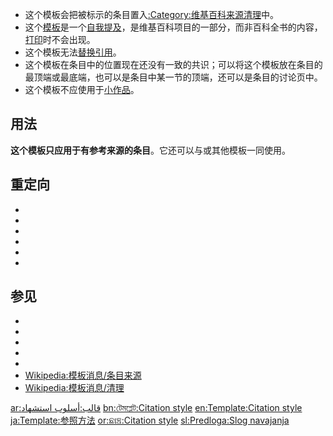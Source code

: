 <noinclude>{{template doc page viewed directly}}</noinclude>
{{Twinkle standard installation}}
<!-- EDIT TEMPLATE DOCUMENTATION BELOW THIS LINE -->

* 这个模板会把被标示的条目置入[[:Category:维基百科来源清理]]中。
* 这个[[{{SITENAME}}:模板|模板]]是一个[[{{SITENAME}}:避免自我提及|自我提及]]，是维基百科项目的一部分，而非百科全书的内容，[[打印]]时不会出现。
* 这个模板无法[[Help:替换引用|替换引用]]。
* 这个模板在条目中的位置现在还没有一致的共识；可以将这个模板放在条目的最顶端或最底端，也可以是条目中某一节的顶端，还可以是条目的讨论页中。
* 这个模板不应使用于[[{{SITENAME}}:小作品|小作品]]。

==用法==
'''这个模板只应用于有参考来源的条目'''。它还可以与'''{{tl|Refimprove}}'''或其他模板一同使用。

==重定向==
* {{tl|Cleanup-references}}
* {{tl|Citationstyle}}
* {{tl|Citation-style}}
* {{tl|Reference style}}
* {{tl|来源清理}}
* {{tl|清理来源}}

==参见==

* {{tl|Unreferenced}}
* {{tl|Refimprove}}
* {{tl|Verify}}
* {{tl|Primarysources}}
* {{tl|No footnotes}}
* [[Wikipedia:模板消息/条目来源]]
* [[Wikipedia:模板消息/清理]]

{{Template:維基百科模板訊息}}

<includeonly>
[[Category:引用與查證維護模板|{{PAGENAME}}]]
[[Category:维基百科章节模板|{{PAGENAME}}]]
[[ar:قالب:أسلوب استشهاد]]
[[bn:টেমপ্লেট:Citation style]]
[[en:Template:Citation style]]
[[ja:Template:参照方法]]
[[or:ଛାଞ୍ଚ:Citation style]]
[[sl:Predloga:Slog navajanja]]
</includeonly>